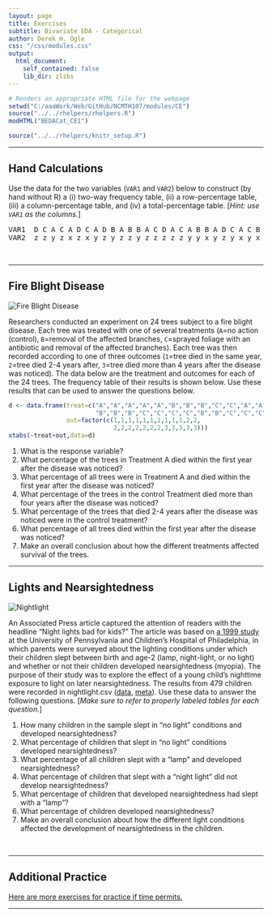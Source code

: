 ```yaml
---
layout: page
title: Exercises
subtitle: Bivariate EDA - Categorical
author: Derek H. Ogle
css: "/css/modules.css"
output:
  html_document:
    self_contained: false
    lib_dir: zlibs
---
```


```r
# Renders an appropriate HTML file for the webpage
setwd("C:/aaaWork/Web/GitHub/NCMTH107/modules/CE")
source("../../rhelpers/rhelpers.R")
modHTML("BEDACat_CE1")
```

```r
source("../../rhelpers/knitr_setup.R")
```

----

## Hand Calculations

Use the data for the two variables (`VAR1` and `VAR2`) below to construct (by hand without R) a (i) two-way frequency table, (ii) a row-percentage table, (iii) a column-percentage table, and (iv) a total-percentage table. [*Hint: use `VAR1` as the columns.*]

<pre>
VAR1  D C A C A D C A D B A B B A C D A C A B B A D C A C B B
VAR2  z z y z x z x y z y z z y z z z z z y y x y z y x y x y
</pre>

<br>

----

## Fire Blight Disease
<img src="zimgs/fire-blight.jpg" alt="Fire Blight Disease" class="img-right">

Researchers conducted an experiment on 24 trees subject to a fire blight disease.  Each tree was treated with one of several treatments (`A`=no action (control), `B`=removal of the affected branches, `C`=sprayed foliage with an antibiotic and removal of the affected branches).  Each tree was then recorded according to one of three outcomes (`1`=tree died in the same year, `2`=tree died 2-4 years after, `3`=tree died more than 4 years after the disease was noticed). The data below are the treatment and outcomes for each of the 24 trees. The frequency table of their results is shown below. Use these results that can be used to answer the questions below.

```r
d <- data.frame(treat=c("A","A","A","A","A","B","B","B","C","C","A","A",
                        "B","B","B","C","C","C","C","B","B","C","C","C"),
                out=factor(c(1,1,1,1,1,1,1,1,1,1,2,2,
                             2,2,2,2,2,2,2,3,3,3,3,3)))
xtabs(~treat+out,data=d)
```

1. What is the response variable?
1. What percentage of the trees in Treatment A died within the first year after the disease was noticed?
1. What percentage of all trees were in Treatment A and died within the first year after the disease was noticed?
1. What percentage of the trees in the control Treatment died more than four years after the disease was noticed?
1. What percentage of the trees that died 2-4 years after the disease was noticed were in the control treatment?
1. What percentage of all trees died within the first year after the disease was noticed?
1. Make an overall conclusion about how the different treatments affected survival of the trees.
    
----

## Lights and Nearsightedness
<img src="zimgs/nightlight.jpg" alt="Nightlight" class="img-right">

An Associated Press article captured the attention of readers with the headline "Night lights bad for kids?" The article was based on [a 1999 study](https://www.ncbi.nlm.nih.gov/pmc/articles/PMC1115762/) at the University of Pennsylvania and Children's Hospital of Philadelphia, in which parents were surveyed about the lighting conditions under which their children slept between birth and age-2 (lamp, night-light, or no light) and whether or not their children developed nearsightedness (myopia). The purpose of their study was to explore the effect of a young child’s nighttime exposure to light on later nearsightedness. The results from 479 children were recorded in nightlight.csv ([data](https://raw.githubusercontent.com/droglenc/NCData/master/nightlight.csv), [meta](https://raw.githubusercontent.com/droglenc/NCData/master/nightlight_meta.txt)). Use these data to answer the following questions. [*Make sure to refer to properly labeled tables for each question.*]

1. How many children in the sample slept in "no light" conditions and developed nearsightedness?
1. What percentage of children that slept in "no light" conditions developed nearsightedness?
1. What percentage of all children slept with a "lamp" and developed nearsightedness?
1. What percentage of children that slept with a "night light" did not develop nearsightedness?
1. What percentage of children that developed nearsightedness had slept with a "lamp"?
1. What percentage of children developed nearsightedness?
1. Make an overall conclusion about how the different light conditions affected the development of nearsightedness in the children.

&nbsp;

----

## Additional Practice

[Here are more exercises for practice if time permits.](BEDACat_CE2)

----
